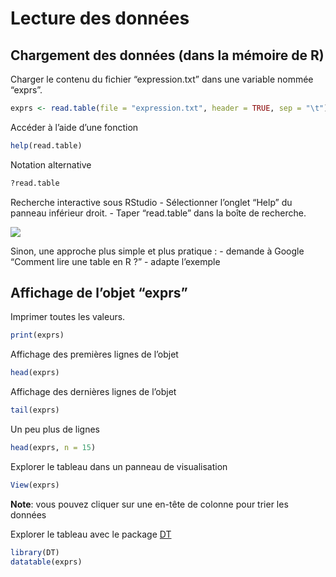 # Lecture des données

## Chargement des données (dans la mémoire de R)

Charger le contenu du fichier "expression.txt" dans une variable nommée "exprs".

```r
exprs <- read.table(file = "expression.txt", header = TRUE, sep = "\t")
```


Accéder à l'aide d'une fonction

```r
help(read.table)
```

Notation alternative

```r
?read.table
```

Recherche interactive sous RStudio
- Sélectionner l’onglet “Help” du panneau inférieur droit.
- Taper “read.table” dans la boîte de recherche.

![](images/help.png)

Sinon, une approche plus simple et plus pratique : 
- demande à Google “Comment lire une table en R ?”
- adapte l’exemple

## Affichage de l’objet “exprs”

Imprimer toutes les valeurs.

```r
print(exprs)
```

Affichage des premières lignes de l'objet

```r
head(exprs)
```

Affichage des dernières lignes de l'objet

```r
tail(exprs)
```

Un peu plus de lignes

```r
head(exprs, n = 15)
```

Explorer le tableau dans un panneau de visualisation

```r
View(exprs)
```

**Note**: vous pouvez cliquer sur une en-tête de colonne pour trier les données

Explorer le tableau avec le package [DT](https://rstudio.github.io/DT/)

```r
library(DT)
datatable(exprs)
```


